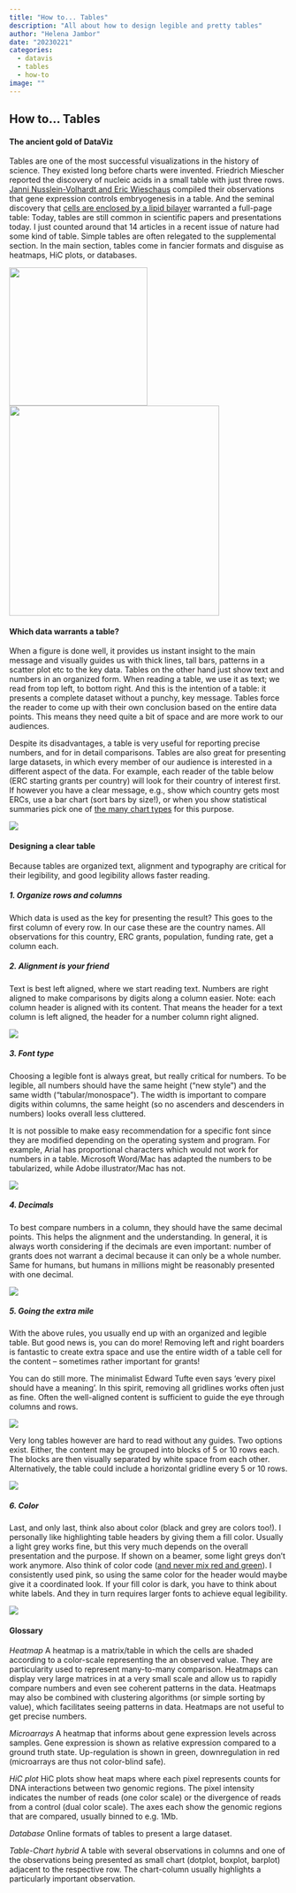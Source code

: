 ```yaml
---
title: "How to... Tables"
description: "All about how to design legible and pretty tables"
author: "Helena Jambor"
date: "20230221"
categories:
  - datavis
  - tables
  - how-to
image: ""
---
```

## How to... Tables
#### The ancient gold of DataViz
Tables are one of the most successful visualizations in the history of science. They existed long before charts were invented. Friedrich Miescher reported the discovery of nucleic acids in a small table with just three rows. <a href="https://www.nature.com/articles/287795a0">Janni Nusslein-Volhardt and Eric Wieschaus</a> compiled their observations that gene expression controls embryogenesis in a table. And the seminal discovery that <a href="https://pubmed.ncbi.nlm.nih.gov/19868999/">cells are enclosed by a lipid bilayer</a> warranted a full-page table:
Today, tables are still common in scientific papers and presentations today. I just counted around that 14 articles in a recent issue of nature had some kind of table. Simple tables are often relegated to the supplemental section. In the main section, tables come in fancier formats and disguise as heatmaps, HiC plots, or databases. 

<p float="left">
  <img src="../Tables/gorter.png" width="250" />
  <img src="../Tables/types_of_tables-01.png" width="380" /> 
</p>

#### Which data warrants a table? 
When a figure is done well, it provides us instant insight to the main message and visually guides us with thick lines, tall bars, patterns in a scatter plot etc to the key data. Tables on the other hand just show text and numbers in an organized form. When reading a table, we use it as text; we read from top left, to bottom right. And this is the intention of a table: it presents a complete dataset without a punchy, key message. Tables force the reader to come up with their own conclusion based on the entire data points. This means they need quite a bit of space and are more work to our audiences. 

Despite its disadvantages, a table is very useful for reporting precise numbers, and for in detail comparisons. Tables are also great for presenting large datasets, in which every member of our audience is interested in a different aspect of the data. For example, each reader of the table below (ERC starting grants per country) will look for their country of interest first. If however you have a clear message, e.g., show which country gets most ERCs, use a bar chart (sort bars by size!), or when you show statistical summaries pick one of <a href="https://helenajambor.wordpress.com/2017/04/27/barbarplots/"> the many chart types</a> for this purpose. 

![](table_vs_chart-01.png)

#### Designing a clear table
Because tables are organized text, alignment and typography are critical for their legibility, and good legibility allows faster reading.

##### 1. Organize rows and columns
Which data is used as the key for presenting the result? This goes to the first column of every row. In our case these are the country names. All observations for this country, ERC grants, population, funding rate, get a column each.

##### 2. Alignment is your friend
Text is best left aligned, where we start reading text. Numbers are right aligned to make comparisons by digits along a column easier. Note: each column header is aligned with its content. That means the header for a text column is left aligned, the header for a number column right aligned.

![](alignment_tables-01.png)

##### 3. Font type
Choosing a legible font is always great, but really critical for numbers. To be legible, all numbers should have the same height (“new style”) and the same width (“tabular/monospace”). The width is important to compare digits within columns, the same height (so no ascenders and descenders in numbers) looks overall less cluttered.

It is not possible to make easy recommendation for a specific font since they are modified depending on the operating system and program. For example, Arial has proportional characters which would not work for numbers in a table. Microsoft Word/Mac has adapted the numbers to be tabularized, while Adobe illustrator/Mac has not.

![](typography-01.png)

##### 4. Decimals
To best compare numbers in a column, they should have the same decimal points. This helps the alignment and the understanding. In general, it is always worth considering if the decimals are even important: number of grants does not warrant a decimal because it can only be a whole number. Same for humans, but humans in millions might be reasonably presented with one decimal.

![](decimals.png)

##### 5. Going the extra mile
With the above rules, you usually end up with an organized and legible table. But good news is, you can do more! Removing left and right boarders is fantastic to create extra space and use the entire width of a table cell for the content – sometimes rather important for grants!

You can do still more. The minimalist Edward Tufte even says ‘every pixel should have a meaning’. In this spirit, removing all gridlines works often just as fine. Often the well-aligned content is sufficient to guide the eye through columns and rows.

![](gridlines-01.png)

Very long tables however are hard to read without any guides. Two options exist. Either, the content may be grouped into blocks of 5 or 10 rows each. The blocks are then visually separated by white space from each other. Alternatively, the table could include a horizontal gridline every 5 or 10 rows.

![](longtables-01.png)

##### 6. Color
Last, and only last, think also about color (black and grey are colors too!). I personally like highlighting table headers by giving them a fill color. Usually a light grey works fine, but this very much depends on the overall presentation and the purpose. If shown on a beamer, some light greys don’t work anymore. Also think of color code (<a href="https://helenajambor.wordpress.com/2017/04/27/color-blind-are-your-audience-too/">and never mix red and green</a>). I consistently used pink, so using the same color for the header would maybe give it a coordinated look. If your fill color is dark, you have to think about white labels. And they in turn requires larger fonts to achieve equal legibility.

![](header-01.png)


#### Glossary
*Heatmap* A heatmap is a matrix/table in which the cells are shaded according to a color-scale representing the an observed value. They are particularity used to represent many-to-many comparison. Heatmaps can display very large matrices in at a very small scale and allow us to rapidly compare numbers and even see coherent patterns in the data. Heatmaps may also be combined with clustering algorithms (or simple sorting by value), which facilitates seeing patterns in data. Heatmaps are not useful to get precise numbers.

*Microarrays* A heatmap that informs about gene expression levels across samples. Gene expression is shown as relative expression compared to a ground truth state. Up-regulation is shown in green, downregulation in red (microarrays are thus not color-blind safe).

*HiC plot* HiC plots show heat maps where each pixel represents counts for DNA interactions between two genomic regions. The pixel intensity indicates the number of reads (one color scale) or the divergence of reads from a control (dual color scale). The axes each show the genomic regions that are compared, usually binned to e.g. 1Mb.

*Database* Online formats of tables to present a large dataset.

*Table-Chart hybrid* A table with several observations in columns and one of the observations being presented as small chart (dotplot, boxplot, barplot) adjacent to the respective row. The chart-column usually highlights a particularly important observation.

